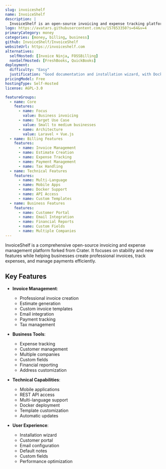 ```yaml
---
slug: invoiceshelf
name: InvoiceShelf
description: |
  InvoiceShelf is an open-source invoicing and expense tracking platform that helps businesses create professional invoices, manage expenses, and track payments with comprehensive features.
logo: https://avatars.githubusercontent.com/u/157853350?s=64&v=4
primaryCategory: money
categories: [money, billing, business]
github: InvoiceShelf/InvoiceShelf
websiteUrl: https://invoiceshelf.com
alternatives:
  selfHosted: [Invoice Ninja, FOSSBilling]
  nonSelfHosted: [FreshBooks, QuickBooks]
deployment:
  difficulty: "Easy"
  justification: "Good documentation and installation wizard, with Docker support available."
pricingModel: Free
hostingType: Self-Hosted
license: AGPL-3.0

featureGroups:
  - name: Core
    features:
      - name: Focus
        value: Business invoicing
      - name: Target Use Case
        value: Small to medium businesses
      - name: Architecture
        value: Laravel + Vue.js
  - name: Billing Features
    features:
      - name: Invoice Management
      - name: Estimate Creation
      - name: Expense Tracking
      - name: Payment Management
      - name: Tax Handling
  - name: Technical Features
    features:
      - name: Multi-Language
      - name: Mobile Apps
      - name: Docker Support
      - name: API Access
      - name: Custom Templates
  - name: Business Features
    features:
      - name: Customer Portal
      - name: Email Integration
      - name: Financial Reports
      - name: Custom Fields
      - name: Multiple Companies
---
```


InvoiceShelf is a comprehensive open-source invoicing and expense management platform forked from Crater. It focuses on stability and new features while helping businesses create professional invoices, track expenses, and manage payments efficiently.

## Key Features

- **Invoice Management**:

  - Professional invoice creation
  - Estimate generation
  - Custom invoice templates
  - Email integration
  - Payment tracking
  - Tax management

- **Business Tools**:

  - Expense tracking
  - Customer management
  - Multiple companies
  - Custom fields
  - Financial reporting
  - Address customization

- **Technical Capabilities**:

  - Mobile applications
  - REST API access
  - Multi-language support
  - Docker deployment
  - Template customization
  - Automatic updates

- **User Experience**:
  - Installation wizard
  - Customer portal
  - Email configuration
  - Default notes
  - Custom fields
  - Performance optimization
